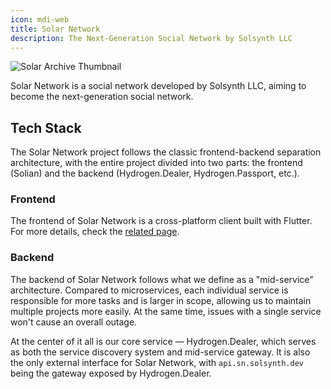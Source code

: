 ```yaml
---
icon: mdi-web
title: Solar Network
description: The Next-Generation Social Network by Solsynth LLC
---
```


![Solar Archive Thumbnail](/thumbnails/docs/solar-network-user-manual.webp)

Solar Network is a social network developed by Solsynth LLC, aiming to become the next-generation social network.

## Tech Stack

The Solar Network project follows the classic frontend-backend separation architecture, with the entire project divided into two parts: the frontend (Solian) and the backend (Hydrogen.Dealer, Hydrogen.Passport, etc.).

### Frontend

The frontend of Solar Network is a cross-platform client built with Flutter. For more details, check the [related page](solar-network/solian).

### Backend

The backend of Solar Network follows what we define as a "mid-service" architecture. Compared to microservices, each individual service is responsible for more tasks and is larger in scope, allowing us to maintain multiple projects more easily. At the same time, issues with a single service won't cause an overall outage.

At the center of it all is our core service — Hydrogen.Dealer, which serves as both the service discovery system and mid-service gateway. It is also the only external interface for Solar Network, with `api.sn.solsynth.dev` being the gateway exposed by Hydrogen.Dealer.
